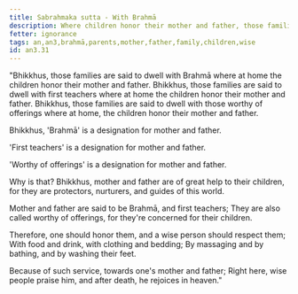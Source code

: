 ```yaml
---
title: Sabrahmaka sutta - With Brahmā
description: Where children honor their mother and father, those families are said to dwell with Brahmā.
fetter: ignorance
tags: an,an3,brahmā,parents,mother,father,family,children,wise
id: an3.31
---
```


"Bhikkhus, those families are said to dwell with Brahmā where at home the children honor their mother and father. Bhikkhus, those families are said to dwell with first teachers where at home the children honor their mother and father. Bhikkhus, those families are said to dwell with those worthy of offerings where at home, the children honor their mother and father.

Bhikkhus, 'Brahmā' is a designation for mother and father.

'First teachers' is a designation for mother and father.

'Worthy of offerings' is a designation for mother and father.

Why is that? Bhikkhus, mother and father are of great help to their children, for they are protectors, nurturers, and guides of this world.

Mother and father are said to be Brahmā,
and first teachers;
They are also called worthy of offerings,
for they're concerned for their children.

Therefore, one should honor them,
and a wise person should respect them;
With food and drink,
with clothing and bedding;
By massaging and by bathing,
and by washing their feet.

Because of such service,
towards one's mother and father;
Right here, wise people praise him,
and after death, he rejoices in heaven."